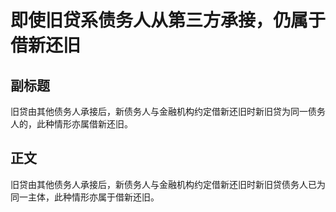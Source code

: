 # 即使旧贷系债务人从第三方承接，仍属于借新还旧
## 副标题
旧贷由其他债务人承接后，新债务人与金融机构约定借新还旧时新旧贷为同一债务人的，此种情形亦属借新还旧。
## 正文
旧贷由其他债务人承接后，新债务人与金融机构约定借新还旧时新旧贷债务人已为同一主体，此种情形亦属于借新还旧。